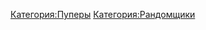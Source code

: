 {{Инфобокс_для_пуперов
|title2=Enuzetudaborurou
|другие_ники = MegaBlazeTV, Claes Van Dijk, NZWO!
|image3=ASTER0ID 8497.JPEG
|сферы_творчества = Пупер, композитор, рандомщик
|год_начала = 2014 (начал выкладывать видео)
2015 (как пупер и композитор)
|image4=PicsArt 10-07-02.48.06.jpg
|имя_фамилия=Богдан Березин
|дата_рождения=25.02.2002
|место_проживания=Россия
|ссылки=
*[https://www.youtube.com/channel/UC7rhhtdQeoy09a5LYWc0iTw Youtube]
*[https://vk.com/claes2002 Страница ВК]
}}

[[Категория:Пуперы]]
[[Категория:Рандомщики]]